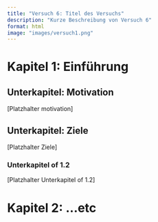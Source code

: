 ```yaml
---
title: "Versuch 6: Titel des Versuchs"
description: "Kurze Beschreibung von Versuch 6" 
format: html
image: "images/versuch1.png"
---
```


# Kapitel 1: Einführung

## Unterkapitel: Motivation
[Platzhalter motivation]

## Unterkapitel: Ziele
[Platzhalter Ziele]

### Unterkapitel of 1.2
[Platzhalter Unterkapitel of 1.2]

# Kapitel 2: ...etc
